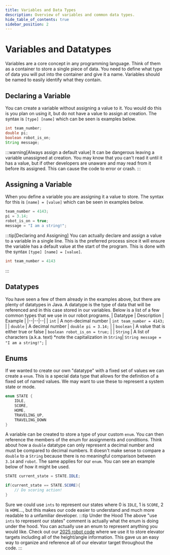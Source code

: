 ```yaml
---
title: Variables and Data Types
description: Overview of variables and common data types.
hide_table_of_contents: true
sidebar_position: 2
---
```


# Variables and Datatypes
Variables are a core concept in any programming language. Think of them as a container to store a single piece of data. You need to define what type of data you will put into the container and give it a name. Variables should be named to easily identify what they contain.

## Declaring a Variable
You can create a variable without assigning a value to it. You would do this is you plan on using it, but do not have a value to assign at creation. The syntax is `[type] [name]` which can be seen is examples below.
```java
int team_number;
double pi;
boolean robot_is_on;
String message;
```
:::warning[Always assign a default value]
It can be dangerous leaving a variable unassigned at creation. You may know that you can't read it until it has a value, but if other developers are unaware and may read from it before its assigned. This can cause the code to error or crash.
:::

## Assigning a Variable
When you define a variable you are assigning it a value to store. The syntax for this is `[name] = [value]` which can be seen in examples below.
```java
team_number = 4143;
pi = 3.14;
robot_is_on = true;
message = "I am a string!";
```
:::tip[Declaring and Assigning]
You can actually declare and assign a value to a variable in a single line. This is the preferred process since it will ensure the variable has a default value at the start of the program. This is done with the syntax `[type] [name] = [value]`.
```java
int team_number = 4143
```
:::

## Datatypes
You have seen a few of them already in the examples above, but there are plenty of datatypes in Java. A datatype is the type of data that will be referenced and in this case stored in our variables. Below is a list of a few common types that we use in our robot programs.
| Datatype | Description | Example |
|--|--|--|
| `int` | A non-decimal number | `int team_number = 4143;` |
| `double` | A decimal number | `double pi = 3.14;` |
| `boolean` | A value that is either true or false | `boolean robot_is_on = true;` |
| `String` | A list of characters (a.k.a. text) *note the capitalization in `String`| `String message = "I am a string!";` |

## Enums
If we wanted to create our own "datatype" with a fixed set of values we can create a `enum`. This is a special data type that allows for the definition of a fixed set of named values. We may want to use these to represent a system state or mode.
```java
enum STATE {
    IDLE,
    SCORE,
    HOME,
    TRAVELING_UP,
    TRAVELING_DOWN
}
```
A variable can be created to store a type of your custom `enum`. You can then reference the members of the enum for assignments and conditions. Think about how a `double` datatype can only represent a decimal number and must be compared to decimal numbers. It doesn't make sense to compare a `double` to a `String` because there is no meaningful comparison between `3.14` and `robot`. The same applies for our `enum`. You can see an example below of how it might be used.
```java
STATE current_state = STATE.IDLE;

if(current_state == STATE.SCORE){
    // Do scoring action!
}
```
Sure we could use `ints` to represent our states where 0 is `IDLE`, 1 is `SCORE`, 2 is `HOME`..., but this makes our code easier to understand and much more readable to a unfamiliar developer.
:::tip Under the Hood
The above "use `ints` to represent our states" comment is actually what the enum is doing under the hood. You can actually use an enum to represent anything you would like. Check out our [2025 robot code](https://github.com/FRC-Team-4143/mainbot-2025/blob/develop/src/main/java/frc/lib/ElevatorTargets.java) where we use it to store elevator targets including all of the height/angle information. This gave us an easy way to organize and reference all of our elevator target throughout the code.
:::
